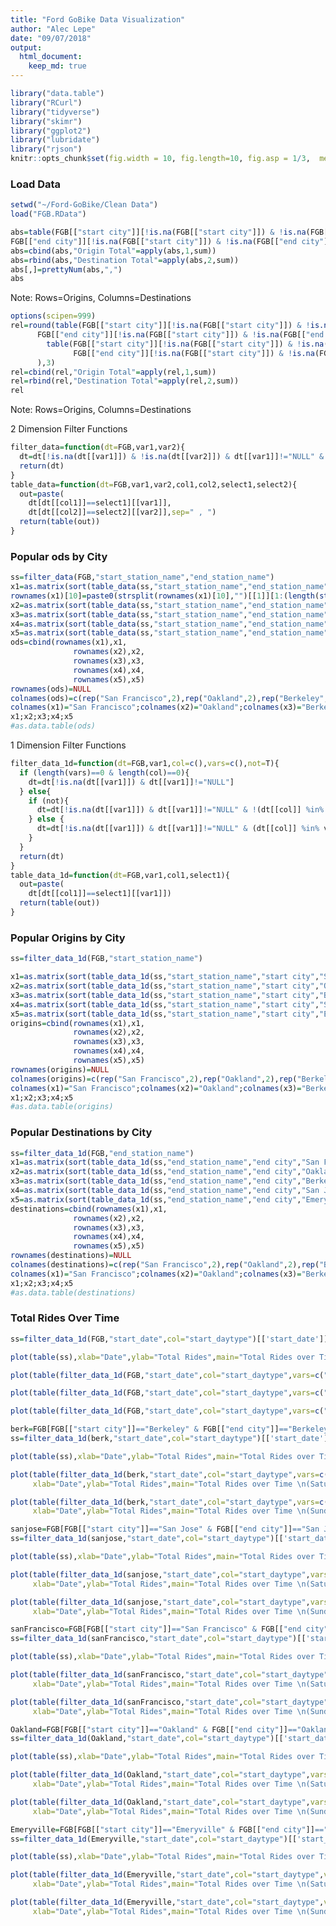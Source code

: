```yaml
---
title: "Ford GoBike Data Visualization"
author: "Alec Lepe"
date: "09/07/2018"
output: 
  html_document:
    keep_md: true
---
```

```r
library("data.table")
library("RCurl")
library("tidyverse")
library("skimr")
library("ggplot2")
library("lubridate")
library("rjson")
knitr::opts_chunk$set(fig.width = 10, fig.length=10, fig.asp = 1/3,  message=FALSE)
```
### Load Data
```r
setwd("~/Ford-GoBike/Clean Data")
load("FGB.RData")
```
```r
abs=table(FGB[["start city"]][!is.na(FGB[["start city"]]) & !is.na(FGB[["end city"]])],
FGB[["end city"]][!is.na(FGB[["start city"]]) & !is.na(FGB[["end city"]])])
abs=cbind(abs,"Origin Total"=apply(abs,1,sum))
abs=rbind(abs,"Destination Total"=apply(abs,2,sum))
abs[,]=prettyNum(abs,",")
abs
```
Note: Rows=Origins, Columns=Destinations

<!-- #sum(na.omit(FGB[["start city"]]=="Berkeley" & FGB[["end city"]]=="Emeryville")) -->
<!-- #Rows=Origins -->
<!-- #Columns=Destination -->

```r
options(scipen=999)
rel=round(table(FGB[["start city"]][!is.na(FGB[["start city"]]) & !is.na(FGB[["end city"]])],
      FGB[["end city"]][!is.na(FGB[["start city"]]) & !is.na(FGB[["end city"]])])/sum(
        table(FGB[["start city"]][!is.na(FGB[["start city"]]) & !is.na(FGB[["end city"]])],
              FGB[["end city"]][!is.na(FGB[["start city"]]) & !is.na(FGB[["end city"]])])
      ),3)
rel=cbind(rel,"Origin Total"=apply(rel,1,sum))
rel=rbind(rel,"Destination Total"=apply(rel,2,sum))
rel
```
Note: Rows=Origins, Columns=Destinations

2 Dimension Filter Functions
``` r
filter_data=function(dt=FGB,var1,var2){
  dt=dt[!is.na(dt[[var1]]) & !is.na(dt[[var2]]) & dt[[var1]]!="NULL" & dt[[var2]]!="NULL"]
  return(dt)
}
table_data=function(dt=FGB,var1,var2,col1,col2,select1,select2){
  out=paste(
    dt[dt[[col1]]==select1][[var1]],
    dt[dt[[col2]]==select2][[var2]],sep=" , ")
  return(table(out))
}
```

### Popular ods by City
``` r
ss=filter_data(FGB,"start_station_name","end_station_name")
x1=as.matrix(sort(table_data(ss,"start_station_name","end_station_name","start city","end city","San Francisco","San Francisco"),decreasing=T)[1:10])
rownames(x1)[10]=paste0(strsplit(rownames(x1)[10],"")[[1]][1:(length(strsplit(rownames(x1)[10],"")[[1]])-24)],collapse="")
x2=as.matrix(sort(table_data(ss,"start_station_name","end_station_name","start city","end city","Oakland","Oakland"),decreasing=T)[1:10])
x3=as.matrix(sort(table_data(ss,"start_station_name","end_station_name","start city","end city","Berkeley","Berkeley"),decreasing=T)[1:10])
x4=as.matrix(sort(table_data(ss,"start_station_name","end_station_name","start city","end city","San Jose","San Jose"),decreasing=T)[1:10])
x5=as.matrix(sort(table_data(ss,"start_station_name","end_station_name","start city","end city","Emeryville","Emeryville"),decreasing=T)[1:10])
ods=cbind(rownames(x1),x1,
              rownames(x2),x2,
              rownames(x3),x3,
              rownames(x4),x4,
              rownames(x5),x5)
rownames(ods)=NULL
colnames(ods)=c(rep("San Francisco",2),rep("Oakland",2),rep("Berkeley",2),rep("san Jose",2),rep("Emeryville",2))
colnames(x1)="San Francisco";colnames(x2)="Oakland";colnames(x3)="Berkeley";colnames(x4)="San Jose";colnames(x5)="Emeryville"
x1;x2;x3;x4;x5
#as.data.table(ods)
````

1 Dimension Filter Functions
``` r
filter_data_1d=function(dt=FGB,var1,col=c(),vars=c(),not=T){
  if (length(vars)==0 & length(col)==0){
    dt=dt[!is.na(dt[[var1]]) & dt[[var1]]!="NULL"]
  } else{
    if (not){
      dt=dt[!is.na(dt[[var1]]) & dt[[var1]]!="NULL" & !(dt[[col]] %in% vars)]
    } else {
      dt=dt[!is.na(dt[[var1]]) & dt[[var1]]!="NULL" & (dt[[col]] %in% vars)]
    }
  }
  return(dt)
}
table_data_1d=function(dt=FGB,var1,col1,select1){
  out=paste(
    dt[dt[[col1]]==select1][[var1]])
  return(table(out))
}
```

### Popular Origins by City
``` r
ss=filter_data_1d(FGB,"start_station_name")

x1=as.matrix(sort(table_data_1d(ss,"start_station_name","start city","San Francisco"),decreasing=T)[1:10])
x2=as.matrix(sort(table_data_1d(ss,"start_station_name","start city","Oakland"),decreasing=T)[1:10])
x3=as.matrix(sort(table_data_1d(ss,"start_station_name","start city","Berkeley"),decreasing=T)[1:10])
x4=as.matrix(sort(table_data_1d(ss,"start_station_name","start city","San Jose"),decreasing=T)[1:10])
x5=as.matrix(sort(table_data_1d(ss,"start_station_name","start city","Emeryville"),decreasing=T)[1:10])
origins=cbind(rownames(x1),x1,
              rownames(x2),x2,
              rownames(x3),x3,
              rownames(x4),x4,
              rownames(x5),x5)
rownames(origins)=NULL
colnames(origins)=c(rep("San Francisco",2),rep("Oakland",2),rep("Berkeley",2),rep("san Jose",2),rep("Emeryville",2))
colnames(x1)="San Francisco";colnames(x2)="Oakland";colnames(x3)="Berkeley";colnames(x4)="San Jose";colnames(x5)="Emeryville"
x1;x2;x3;x4;x5
#as.data.table(origins)
```

### Popular Destinations by City
``` r
ss=filter_data_1d(FGB,"end_station_name")
x1=as.matrix(sort(table_data_1d(ss,"end_station_name","end city","San Francisco"),decreasing=T)[1:10])
x2=as.matrix(sort(table_data_1d(ss,"end_station_name","end city","Oakland"),decreasing=T)[1:10])
x3=as.matrix(sort(table_data_1d(ss,"end_station_name","end city","Berkeley"),decreasing=T)[1:10])
x4=as.matrix(sort(table_data_1d(ss,"end_station_name","end city","San Jose"),decreasing=T)[1:10])
x5=as.matrix(sort(table_data_1d(ss,"end_station_name","end city","Emeryville"),decreasing=T)[1:10])
destinations=cbind(rownames(x1),x1,
              rownames(x2),x2,
              rownames(x3),x3,
              rownames(x4),x4,
              rownames(x5),x5)
rownames(destinations)=NULL
colnames(destinations)=c(rep("San Francisco",2),rep("Oakland",2),rep("Berkeley",2),rep("san Jose",2),rep("Emeryville",2))
colnames(x1)="San Francisco";colnames(x2)="Oakland";colnames(x3)="Berkeley";colnames(x4)="San Jose";colnames(x5)="Emeryville"
x1;x2;x3;x4;x5
#as.data.table(destinations)
```


### Total Rides Over Time
``` r
ss=filter_data_1d(FGB,"start_date",col="start_daytype")[['start_date']]
```

``` r
plot(table(ss),xlab="Date",ylab="Total Rides",main="Total Rides over Time \n(All Daytypes)")
```

``` r
plot(table(filter_data_1d(FGB,"start_date",col="start_daytype",vars=c("Saturday","Sunday"),not=T)[["start_date"]]),xlab="Date",ylab="Total Rides",main="Total Rides over Time \n(Weekdays)")
```

``` r
plot(table(filter_data_1d(FGB,"start_date",col="start_daytype",vars=c("Saturday"),not=F)[["start_date"]]),xlab="Date",ylab="Total Rides",main="Total Rides over Time \n(Saturdays)")
```

``` r
plot(table(filter_data_1d(FGB,"start_date",col="start_daytype",vars=c("Sunday"),not=F)[["start_date"]]),xlab="Date",ylab="Total Rides",main="Total Rides over Time \n(Sundays)")
```

``` r
berk=FGB[FGB[["start city"]]=="Berkeley" & FGB[["end city"]]=="Berkeley",]
ss=filter_data_1d(berk,"start_date",col="start_daytype")[['start_date']]
```
``` r
plot(table(ss),xlab="Date",ylab="Total Rides",main="Total Rides over Time \n(All Daytypes) \nBerkeley")
```
``` r
plot(table(filter_data_1d(berk,"start_date",col="start_daytype",vars=c("Saturday"),not=F)[["start_date"]]),
     xlab="Date",ylab="Total Rides",main="Total Rides over Time \n(Saturdays) \nBerkeley")
```
``` r
plot(table(filter_data_1d(berk,"start_date",col="start_daytype",vars=c("Sunday"),not=F)[["start_date"]]),
     xlab="Date",ylab="Total Rides",main="Total Rides over Time \n(Sundays) \nBerkeley")
```
``` r
sanjose=FGB[FGB[["start city"]]=="San Jose" & FGB[["end city"]]=="San Jose",]
ss=filter_data_1d(sanjose,"start_date",col="start_daytype")[['start_date']]
```
``` r
plot(table(ss),xlab="Date",ylab="Total Rides",main="Total Rides over Time \n(All Daytypes) \nSan Jose")
```
``` r
plot(table(filter_data_1d(sanjose,"start_date",col="start_daytype",vars=c("Saturday"),not=F)[["start_date"]]),
     xlab="Date",ylab="Total Rides",main="Total Rides over Time \n(Saturdays) \nSan Jose")
```
``` r
plot(table(filter_data_1d(sanjose,"start_date",col="start_daytype",vars=c("Sunday"),not=F)[["start_date"]]),
     xlab="Date",ylab="Total Rides",main="Total Rides over Time \n(Sundays) \nSan Jose")
```
``` r
sanFrancisco=FGB[FGB[["start city"]]=="San Francisco" & FGB[["end city"]]=="San Francisco",]
ss=filter_data_1d(sanFrancisco,"start_date",col="start_daytype")[['start_date']]
```
``` r
plot(table(ss),xlab="Date",ylab="Total Rides",main="Total Rides over Time \n(All Daytypes) \nSan Francisco")
```
``` r
plot(table(filter_data_1d(sanFrancisco,"start_date",col="start_daytype",vars=c("Saturday"),not=F)[["start_date"]]),
     xlab="Date",ylab="Total Rides",main="Total Rides over Time \n(Saturdays) \nSan Francisco")
```
``` r
plot(table(filter_data_1d(sanFrancisco,"start_date",col="start_daytype",vars=c("Sunday"),not=F)[["start_date"]]),
     xlab="Date",ylab="Total Rides",main="Total Rides over Time \n(Sundays) \nSan Francisco")
```
``` r
Oakland=FGB[FGB[["start city"]]=="Oakland" & FGB[["end city"]]=="Oakland",]
ss=filter_data_1d(Oakland,"start_date",col="start_daytype")[['start_date']]
```
``` r
plot(table(ss),xlab="Date",ylab="Total Rides",main="Total Rides over Time \n(All Daytypes) \nOakland")
```
``` r
plot(table(filter_data_1d(Oakland,"start_date",col="start_daytype",vars=c("Saturday"),not=F)[["start_date"]]),
     xlab="Date",ylab="Total Rides",main="Total Rides over Time \n(Saturdays) \nOakland")
```
``` r
plot(table(filter_data_1d(Oakland,"start_date",col="start_daytype",vars=c("Sunday"),not=F)[["start_date"]]),
     xlab="Date",ylab="Total Rides",main="Total Rides over Time \n(Sundays) \nOakland")
```
``` r
Emeryville=FGB[FGB[["start city"]]=="Emeryville" & FGB[["end city"]]=="Emeryville",]
ss=filter_data_1d(Emeryville,"start_date",col="start_daytype")[['start_date']]
```
``` r
plot(table(ss),xlab="Date",ylab="Total Rides",main="Total Rides over Time \n(All Daytypes) \nEmeryville")
```
``` r
plot(table(filter_data_1d(Emeryville,"start_date",col="start_daytype",vars=c("Saturday"),not=F)[["start_date"]]),
     xlab="Date",ylab="Total Rides",main="Total Rides over Time \n(Saturdays) \nEmeryville")
```
``` r
plot(table(filter_data_1d(Emeryville,"start_date",col="start_daytype",vars=c("Sunday"),not=F)[["start_date"]]),
     xlab="Date",ylab="Total Rides",main="Total Rides over Time \n(Sundays) \nEmeryville")
```
